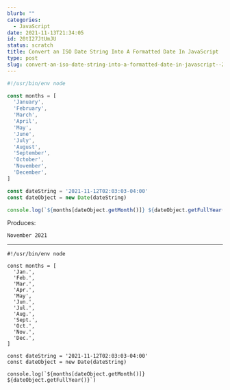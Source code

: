 ```yaml
---
blurb: ""
categories:
  - JavaScript
date: 2021-11-13T21:34:05
id: 20tI27JtUmJU
status: scratch
title: Convert an ISO Date String Into A Formatted Date In JavaScript
type: post
slug: convert-an-iso-date-string-into-a-formatted-date-in-javascript--20ti27jtumju
---
```


```javascript
#!/usr/bin/env node

const months = [
  'January',
  'February',
  'March',
  'April',
  'May',
  'June',
  'July',
  'August',
  'September',
  'October',
  'November',
  'December',
]

const dateString = '2021-11-12T02:03:03-04:00'
const dateObject = new Date(dateString)

console.log(`${months[dateObject.getMonth()]} ${dateObject.getFullYear()}`)
```

Produces:

```
November 2021
```

---

```
#!/usr/bin/env node

const months = [
  'Jan.',
  'Feb.',
  'Mar.',
  'Apr.',
  'May',
  'Jun.',
  'Jul.',
  'Aug.',
  'Sept.',
  'Oct.',
  'Nov.',
  'Dec.',
]

const dateString = '2021-11-12T02:03:03-04:00'
const dateObject = new Date(dateString)

console.log(`${months[dateObject.getMonth()]} ${dateObject.getFullYear()}`)
```
